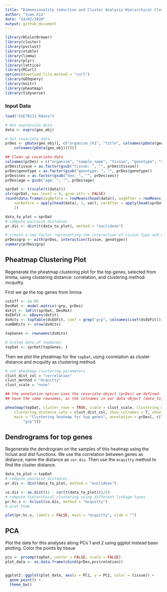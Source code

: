 ```yaml
---
title: "Dimensionality reduction and Cluster Analysis-Hierarchical Clustering"
author: "Yuan Xia"
date: "24/02/2020"
output: github_document
---
```



```r
library(RColorBrewer)
library(cluster)
library(pvclust)
library(xtable)
library(limma)
library(plyr)
library(lattice)
library(RCurl)
options(download.file.method = "curl")
library(GEOquery)
library(knitr)
library(pheatmap)
library(tidyverse)
```

### Input Data
```r
load("GSE70213.Rdata")

# Get expression data
data <- exprs(geo_obj)

# Get covariate data
prDes <- pData(geo_obj)[, c("organism_ch1", "title", colnames(pData(geo_obj))[grep("characteristics", 
    colnames(pData(geo_obj)))])]

## Clean up covariate data
colnames(prDes) = c("organism", "sample_name", "tissue", "genotype", "sex", "age")
prDes$tissue = as.factor(gsub("tissue: ", "", prDes$tissue))
prDes$genotype = as.factor(gsub("genotype: ", "", prDes$genotype))
prDes$sex = as.factor(gsub("Sex: ", "", prDes$sex))
prDes$age = gsub("age: ", "", prDes$age)

sprDat <- t(scale(t(data)))
str(sprDat, max.level = 0, give.attr = FALSE)
round(data.frame(avgBefore = rowMeans(head(data)), avgAfter = rowMeans(head(sprDat)), 
    varBefore = apply(head(data), 1, var), varAfter = apply(head(sprDat), 1, var)), 
    2)

data_to_plot = sprDat
# compute pairwise distances
pr.dis <- dist(t(data_to_plot), method = "euclidean")

# create a new factor representing the interaction of tissue type and genotype
prDes$grp <- with(prDes, interaction(tissue, genotype))
summary(prDes$grp)
```


## Pheatmap Clustering Plot 
Regenerate the pheatmap clustering plot for the top genes, selected from limma, using clustering distance: correlation, and clustering method: mcquitty.

First we ge the top genes from limma
```r
cutoff <- 1e-05
DesMat <- model.matrix(~grp, prDes)
dsFit <- lmFit(sprDat, DesMat)
dsEbFit <- eBayes(dsFit)
dsHits <- topTable(dsEbFit, coef = grep("grp", colnames(coef(dsEbFit))), p.value = cutoff, n = Inf)
numBHhits <- nrow(dsHits)

topGenes <- rownames(dsHits)

# Scaled data of topGenes
topDat <- sprDat[topGenes, ]
```
Then we plot the pheatmap for the `topDat`, using coorelation as cluster distance and mcquitty as clustering method.
```r
# set pheatmap clustering parameters
clust_dist_col = "correlation" 
clust_method = "mcquitty" 
clust_scale = "none"  

## the annotation option uses the covariate object (prDes) we defined. It should
## have the same rownames, as the colnames in our data object (data_to_plot).

pheatmap(topDat, cluster_rows = TRUE, scale = clust_scale, clustering_method = clust_method, 
    clustering_distance_cols = clust_dist_col, show_colnames = T, show_rownames = F, 
    main = "Clustering heatmap for top genes", annotation = prDes[, c("tissue", "genotype", 
        "grp")])
```

## Dendrograms for top genes
Regenerate the dendrogram on the samples of this heatmap using the hclust and dist functions. We use the correlation between genes as distance, name the distance as `cor.dis`. Then use the `mcquitty` method to find the cluster distance.
```r
data_to_plot = topDat
# compute pairwise distances
pr.dis <- dist(data_to_plot, method = "euclidean")

co.dis <- as.dist((1 - cor(t(data_to_plot)))/2)
# compute hierarchical clustering using different linkage types
pr.hc.s <- hclust(co.dis, method = "mcquitty")
# plot them

plot(pr.hc.s, labels = FALSE, main = "mcquitty", xlab = "")
```

## PCA
Plot the data for this analyses along PCs 1 and 2 using ggplot instead base plotting. Color the points by tissue
```r
pcs <- prcomp(topDat, center = FALSE, scale = FALSE)
plot_data <- as.data.frame(cbind(prDes,pcs$rotation))


ggplot2::ggplot(plot_data, aes(x = PC1, y = PC2, color = tissue)) +
  geom_point() +
  theme_bw()
```


